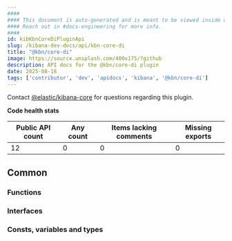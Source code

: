 ```yaml
---
####
#### This document is auto-generated and is meant to be viewed inside our experimental, new docs system.
#### Reach out in #docs-engineering for more info.
####
id: kibKbnCoreDiPluginApi
slug: /kibana-dev-docs/api/kbn-core-di
title: "@kbn/core-di"
image: https://source.unsplash.com/400x175/?github
description: API docs for the @kbn/core-di plugin
date: 2025-08-18
tags: ['contributor', 'dev', 'apidocs', 'kibana', '@kbn/core-di']
---
```




Contact [@elastic/kibana-core](https://github.com/orgs/elastic/teams/kibana-core) for questions regarding this plugin.

**Code health stats**

| Public API count  | Any count | Items lacking comments | Missing exports |
|-------------------|-----------|------------------------|-----------------|
| 12 | 0 | 0 | 0 |

## Common

### Functions
<DocDefinitionList data={kbnCoreDiObj.common.functions}/>

### Interfaces
<DocDefinitionList data={kbnCoreDiObj.common.interfaces}/>

### Consts, variables and types
<DocDefinitionList data={kbnCoreDiObj.common.misc}/>

